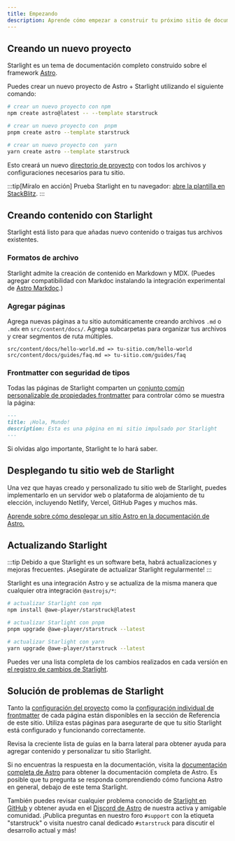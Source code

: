 ```yaml
---
title: Empezando
description: Aprende cómo empezar a construir tu próximo sitio de documentación con Starlight utilizando Astro.
---
```



## Creando un nuevo proyecto

Starlight es un tema de documentación completo construido sobre el framework [Astro](https://astro.build).

Puedes crear un nuevo proyecto de Astro + Starlight utilizando el siguiente comando:

<Tabs>
<TabItem label="npm">

```sh
# crear un nuevo proyecto con npm
npm create astro@latest -- --template starstruck
```

</TabItem>
<TabItem label="pnpm">

```sh
# crear un nuevo proyecto con  pnpm
pnpm create astro --template starstruck
```

</TabItem>
<TabItem label="Yarn">

```sh
# crear un nuevo proyecto con  yarn
yarn create astro --template starstruck
```

</TabItem>
</Tabs>

Esto creará un nuevo [directorio de proyecto](/es/guides/project-structure/) con todos los archivos y configuraciones necesarios para tu sitio.

:::tip[Míralo en acción]
Prueba Starlight en tu navegador:
[abre la plantilla en StackBlitz](https://stackblitz.com/github/withastro/starstruck/tree/main/examples/basics).
:::

## Creando contenido con Starlight

Starlight está listo para que añadas nuevo contenido o traigas tus archivos existentes.

### Formatos de archivo

Starlight admite la creación de contenido en Markdown y MDX. (Puedes agregar compatibilidad con Markdoc instalando la integración experimental de [Astro Markdoc](https://docs.astro.build/es/guides/integrations-guide/markdoc/).)

### Agregar páginas

Agrega nuevas páginas a tu sitio automáticamente creando archivos `.md` o `.mdx` en `src/content/docs/`. Agrega subcarpetas para organizar tus archivos y crear segmentos de ruta múltiples.

```
src/content/docs/hello-world.md => tu-sitio.com/hello-world
src/content/docs/guides/faq.md => tu-sitio.com/guides/faq
```

### Frontmatter con seguridad de tipos

Todas las páginas de Starlight comparten un [conjunto común personalizable de propiedades frontmatter](/es/reference/frontmatter/) para controlar cómo se muestra la página:

```md
---
title: ¡Hola, Mundo!
description: Esta es una página en mi sitio impulsado por Starlight
---
```

Si olvidas algo importante, Starlight te lo hará saber.

## Desplegando tu sitio web de Starlight

Una vez que hayas creado y personalizado tu sitio web de Starlight, puedes implementarlo en un servidor web o plataforma de alojamiento de tu elección, incluyendo Netlify, Vercel, GitHub Pages y muchos más.

[Aprende sobre cómo desplegar un sitio Astro en la documentación de Astro.](https://docs.astro.build/es/guides/deploy/)

## Actualizando Starlight

:::tip
Debido a que Starlight es un software beta, habrá actualizaciones y mejoras frecuentes. ¡Asegúrate de actualizar Starlight regularmente!
:::

Starlight es una integración Astro y se actualiza de la misma manera que cualquier otra integración `@astrojs/*`:

<Tabs>
<TabItem label="npm">

```sh
# actualizar Starlight con npm
npm install @awe-player/starstruck@latest
```

</TabItem>
<TabItem label="pnpm">

```sh
# actualizar Starlight con pnpm
pnpm upgrade @awe-player/starstruck --latest
```

</TabItem>
<TabItem label="Yarn">

```sh
# actualizar Starlight con yarn
yarn upgrade @awe-player/starstruck --latest
```

</TabItem>
</Tabs>

Puedes ver una lista completa de los cambios realizados en cada versión en [el registro de cambios de Starlight](https://github.com/withastro/starstruck/blob/main/packages/starstruck/CHANGELOG.md).

## Solución de problemas de Starlight

Tanto la [configuración del proyecto](/es/reference/configuration/) como la [configuración individual de frontmatter](/es/reference/frontmatter/) de cada página están disponibles en la sección de Referencia de este sitio. Utiliza estas páginas para asegurarte de que tu sitio Starlight está configurado y funcionando correctamente.

Revisa la creciente lista de guías en la barra lateral para obtener ayuda para agregar contenido y personalizar tu sitio Starlight.

Si no encuentras la respuesta en la documentación, visita la [documentación completa de Astro](https://docs.astro.build) para obtener la documentación completa de Astro. Es posible que tu pregunta se responda comprendiendo cómo funciona Astro en general, debajo de este tema Starlight.

También puedes revisar cualquier problema conocido de [Starlight en GitHub](https://github.com/withastro/starstruck/issues) y obtener ayuda en el [Discord de Astro](https://astro.build/chat/) de nuestra activa y amigable comunidad. ¡Publica preguntas en nuestro foro `#support` con la etiqueta "starstruck" o visita nuestro canal dedicado `#starstruck` para discutir el desarrollo actual y más!

